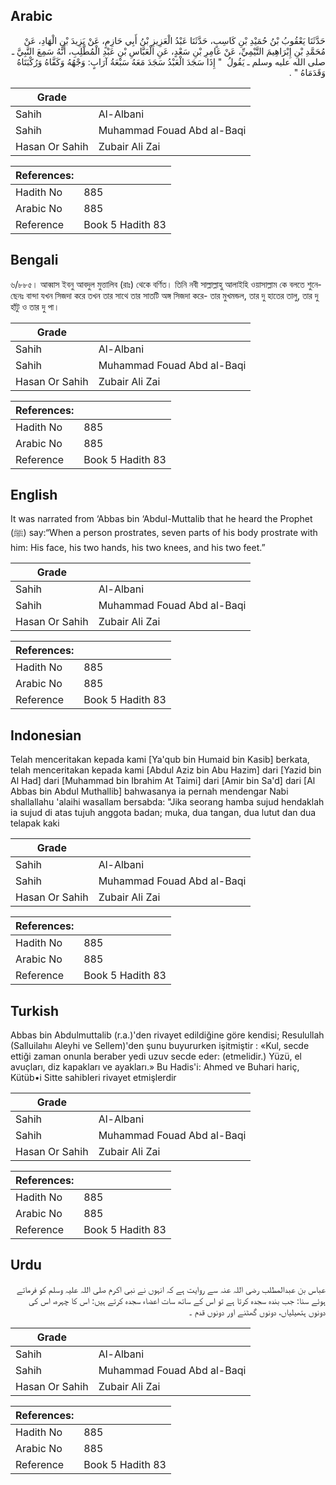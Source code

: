 ## Arabic


<div dir="rtl" lang="ar" style={{fontSize:'larger',backgroundColor:'#f8f9fa',padding:20}}>
حَدَّثَنَا يَعْقُوبُ بْنُ حُمَيْدِ بْنِ كَاسِبٍ، حَدَّثَنَا عَبْدُ الْعَزِيزِ بْنُ أَبِي حَازِمٍ، عَنْ يَزِيدَ بْنِ الْهَادِ، عَنْ مُحَمَّدِ بْنِ إِبْرَاهِيمَ التَّيْمِيِّ، عَنْ عَامِرِ بْنِ سَعْدٍ، عَنِ الْعَبَّاسِ بْنِ عَبْدِ الْمُطَّلِبِ، أَنَّهُ سَمِعَ النَّبِيَّ ـ صلى الله عليه وسلم ـ يَقُولُ ‏ "‏ إِذَا سَجَدَ الْعَبْدُ سَجَدَ مَعَهُ سَبْعَةُ آرَابٍ: وَجْهُهُ وَكَفَّاهُ وَرُكْبَتَاهُ وَقَدَمَاهُ ‏"‏ ‏.‏
</div>
<div style={{backgroundColor:'#f8f9fa',padding:20, marginBottom: 10}}><table> <thead> <tr> <th>Grade</th> <th></th> </tr> </thead> <tbody> <tr><td>Sahih</td><td>Al-Albani</td></tr><tr><td>Sahih</td><td>Muhammad Fouad Abd al-Baqi</td></tr><tr><td>Hasan Or Sahih</td><td>Zubair Ali Zai</td></tr></tbody></table><table> <thead> <tr> <th>References:</th> <th></th> </tr> </thead> <tbody><tr><td>Hadith No</td><td>885</td></tr><tr><td>Arabic No</td><td>885</td></tr><tr><td>Reference</td><td>Book 5 Hadith 83</td></tr></tbody></table></div>

## Bengali


<div dir="ltr" lang="bn" style={{fontSize:'larger',backgroundColor:'#f8f9fa',padding:20}}>
৬/৮৮৫। আব্বাস ইবনু আবদুল মুত্তালিব (রাঃ) থেকে বর্ণিত। তিনি নবী সাল্লাল্লাহু আলাইহি ওয়াসাল্লাম কে বলতে শুনেছেনঃ বান্দা যখন সিজদা করে তখন তার সাথে তার সাতটি অঙ্গ সিজদা করে- তার মুখমন্ডল, তার দু হাতের তালু, তার দু হাঁটু ও তার দু পা।
</div>
<div style={{backgroundColor:'#f8f9fa',padding:20, marginBottom: 10}}><table> <thead> <tr> <th>Grade</th> <th></th> </tr> </thead> <tbody> <tr><td>Sahih</td><td>Al-Albani</td></tr><tr><td>Sahih</td><td>Muhammad Fouad Abd al-Baqi</td></tr><tr><td>Hasan Or Sahih</td><td>Zubair Ali Zai</td></tr></tbody></table><table> <thead> <tr> <th>References:</th> <th></th> </tr> </thead> <tbody><tr><td>Hadith No</td><td>885</td></tr><tr><td>Arabic No</td><td>885</td></tr><tr><td>Reference</td><td>Book 5 Hadith 83</td></tr></tbody></table></div>

## English


<div dir="ltr" lang="en" style={{fontSize:'larger',backgroundColor:'#f8f9fa',padding:20}}>
It was narrated from ‘Abbas bin ‘Abdul-Muttalib that he heard the Prophet (ﷺ) say:“When a person prostrates, seven parts of his body prostrate with him: His face, his two hands, his two knees, and his two feet.”
</div>
<div style={{backgroundColor:'#f8f9fa',padding:20, marginBottom: 10}}><table> <thead> <tr> <th>Grade</th> <th></th> </tr> </thead> <tbody> <tr><td>Sahih</td><td>Al-Albani</td></tr><tr><td>Sahih</td><td>Muhammad Fouad Abd al-Baqi</td></tr><tr><td>Hasan Or Sahih</td><td>Zubair Ali Zai</td></tr></tbody></table><table> <thead> <tr> <th>References:</th> <th></th> </tr> </thead> <tbody><tr><td>Hadith No</td><td>885</td></tr><tr><td>Arabic No</td><td>885</td></tr><tr><td>Reference</td><td>Book 5 Hadith 83</td></tr></tbody></table></div>

## Indonesian


<div dir="ltr" lang="id" style={{fontSize:'larger',backgroundColor:'#f8f9fa',padding:20}}>
Telah menceritakan kepada kami [Ya'qub bin Humaid bin Kasib] berkata, telah menceritakan kepada kami [Abdul Aziz bin Abu Hazim] dari [Yazid bin Al Had] dari [Muhammad bin Ibrahim At Taimi] dari [Amir bin Sa'd] dari [Al Abbas bin Abdul Muthallib] bahwasanya ia pernah mendengar Nabi shallallahu 'alaihi wasallam bersabda: "Jika seorang hamba sujud hendaklah ia sujud di atas tujuh anggota badan; muka, dua tangan, dua lutut dan dua telapak kaki
</div>
<div style={{backgroundColor:'#f8f9fa',padding:20, marginBottom: 10}}><table> <thead> <tr> <th>Grade</th> <th></th> </tr> </thead> <tbody> <tr><td>Sahih</td><td>Al-Albani</td></tr><tr><td>Sahih</td><td>Muhammad Fouad Abd al-Baqi</td></tr><tr><td>Hasan Or Sahih</td><td>Zubair Ali Zai</td></tr></tbody></table><table> <thead> <tr> <th>References:</th> <th></th> </tr> </thead> <tbody><tr><td>Hadith No</td><td>885</td></tr><tr><td>Arabic No</td><td>885</td></tr><tr><td>Reference</td><td>Book 5 Hadith 83</td></tr></tbody></table></div>

## Turkish


<div dir="ltr" lang="tr" style={{fontSize:'larger',backgroundColor:'#f8f9fa',padding:20}}>
Abbas bin Abdulmuttalib (r.a.)'den rivayet edildiğine göre kendisi; Resulullah (Salluilahıı Aleyhi ve Sellem)'den şunu buyururken işitmiştir : «Kul, secde ettiği zaman onunla beraber yedi uzuv secde eder: (etmelidir.) Yüzü, el avuçları, diz kapakları ve ayakları.» Bu Hadis'i: Ahmed ve Buhari hariç, Kütüb•i Sitte sahibIeri rivayet etmişlerdir
</div>
<div style={{backgroundColor:'#f8f9fa',padding:20, marginBottom: 10}}><table> <thead> <tr> <th>Grade</th> <th></th> </tr> </thead> <tbody> <tr><td>Sahih</td><td>Al-Albani</td></tr><tr><td>Sahih</td><td>Muhammad Fouad Abd al-Baqi</td></tr><tr><td>Hasan Or Sahih</td><td>Zubair Ali Zai</td></tr></tbody></table><table> <thead> <tr> <th>References:</th> <th></th> </tr> </thead> <tbody><tr><td>Hadith No</td><td>885</td></tr><tr><td>Arabic No</td><td>885</td></tr><tr><td>Reference</td><td>Book 5 Hadith 83</td></tr></tbody></table></div>

## Urdu


<div dir="rtl" lang="ur" style={{fontSize:'larger',backgroundColor:'#f8f9fa',padding:20}}>
عباس بن عبدالمطلب رضی اللہ عنہ سے روایت ہے کہ انہوں نے نبی اکرم صلی اللہ علیہ وسلم کو فرماتے ہوئے سنا: جب بندہ سجدہ کرتا ہے تو اس کے ساتھ سات اعضاء سجدہ کرتے ہیں: اس کا چہرہ، اس کی دونوں ہتھیلیاں، دونوں گھٹنے اور دونوں قدم ۔
</div>
<div style={{backgroundColor:'#f8f9fa',padding:20, marginBottom: 10}}><table> <thead> <tr> <th>Grade</th> <th></th> </tr> </thead> <tbody> <tr><td>Sahih</td><td>Al-Albani</td></tr><tr><td>Sahih</td><td>Muhammad Fouad Abd al-Baqi</td></tr><tr><td>Hasan Or Sahih</td><td>Zubair Ali Zai</td></tr></tbody></table><table> <thead> <tr> <th>References:</th> <th></th> </tr> </thead> <tbody><tr><td>Hadith No</td><td>885</td></tr><tr><td>Arabic No</td><td>885</td></tr><tr><td>Reference</td><td>Book 5 Hadith 83</td></tr></tbody></table></div>